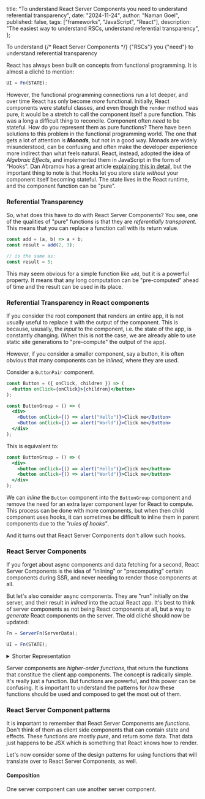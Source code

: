   title:
    "To understand React Server Components you need to understand referential transparency",
  date: "2024-11-24",
  author: "Naman Goel",
  published: false,
  tags: ["frameworks", "JavaScript", "React"],
  description:
    "The easiest way to understand RSCs, understand referential transparency",
};



<Container path={__dirname}>
  <Word scale={38}>To</Word>
  <Word scale={191}>understand</Word>
  {/* 
    <Word scale={84}>React</Word>
    <Word scale={99}>Server</Word>
    <Word scale={184.5}>Components</Word> 
  */}
  <Word scale={59} italic>
    {"RSCs"}
  </Word>
  <Word scale={60}>you</Word>
  <Word scale={44} italic>
    {"need"}
  </Word>
  <Word scale={38}>to</Word>
  <Word scale={191}>understand</Word>
  <Word scale={188}>referential</Word>
  <Word scale={231}>transparency</Word>
</Container>

React has always been built on concepts from functional programming. It is almost a cliché to mention:

```jsx
UI = Fn(STATE);
```

However, the functional programming connections run a lot deeper, and over time React has only become _more_
functional. Initially, React components were stateful classes, and even though the `render` method was
pure, it would be a stretch to call the component itself a pure function. This was a long a difficult thing to
reconcile. Component often _need_ to be stateful. How do you represent them as pure functions? There have been
solutions to this problem in the functional programming world. The one that gets a lot of attention is **_Monads_**,
but not in a good way. Monads are widely misunderstood, can be confusing and often make the developer experience
more indirect than what feels natural. React, instead, adopted the idea of _Algebraic Effects_, and implemented them
in JavaScript in the form of "Hooks". Dan Abramov has a great article [explaining this in detail](https://overreacted.io/algebraic-effects-for-the-rest-of-us/),
but the important thing to note is that Hooks let you store state _without_ your component itself becoming stateful.
The state lives in the React runtime, and the component function can be "pure".

### Referential Transparency

So, what does this have to do with React Server Components? You see, one of the qualities of "pure" functions is that
they are _referentially transparent_. This means that you can replace a function call with its return value.

```jsx
const add = (a, b) => a + b;
const result = add(2, 3);

// is the same as:
const result = 5;
```

This may seem obvious for a simple function like `add`, but it is a powerful property. It means that any long
computation can be "pre-computed" ahead of time and the result can be used in its place.

### Referential Transparency in React components

If you consider the root component that renders an entire app, it is not usually useful to replace it with the output
of the component. This is because, ususally, the _input_ to the component, i.e. the state of the app, is constantly changing.
(When this is not the case, we are already able to use static site generations to "pre-compute" the output of the app).

However, if you consider a smaller component, say a button, it is often obvious that many components can be _inlined_,
where they are used.

Consider a `ButtonPair` component.

```jsx
const Button = ({ onClick, children }) => (
  <button onClick={onClick}>{children}</button>
);

const ButtonGroup = () => (
  <div>
    <Button onClick={() => alert("Hello")}>Click me</Button>
    <Button onClick={() => alert("World")}>Click me</Button>
  </div>
);
```

This is equivalent to:

```jsx
const ButtonGroup = () => (
  <div>
    <button onClick={() => alert("Hello")}>Click me</button>
    <button onClick={() => alert("World")}>Click me</button>
  </div>
);
```

We can _inline_ the `Button` component into the `ButtonGroup` component and remove the need for an extra
layer component layer for React to compute. This process can be done with more components, but when then
child component uses hooks, it can sometimes be difficult to inline them in parent components due to the
_"rules of hooks"_.

And it turns out that React Server Components don't allow such hooks.

### React Server Components

If you forget about async components and data fetching for a second, React Server Components is the idea of
"inlining" or "precomputing" certain components during SSR, and never needing to render those components at all.

But let's also consider async components. They are "run" initially on the server, and their result in _inlined_
into the actual React app. It's best to think of server components as not being React components at all, but
a way to _generate_ React components on the server. The old cliché should now be updated:

```jsx
Fn = ServerFn(ServerData);

UI = Fn(STATE);
```


<Details>
  <summary>Shorter Representation</summary>

You may have seen this same idea represented more succinctly as:

```jsx
UI = Fn(DATA)(STATE);
// or
UI = Fn(DATA, STATE);
```

I've chosen the longer representation because I think it makes the concept clearer.

</Details>

Server components are _higher-order functions_, that return the functions that constitue the client app components.
The concept is radically simple. It's really just a function. But functions are powerful, and this power can be
confusing. It is important to understand the patterns for _how_ these functions should be used and composed to
get the most out of them.

### React Server Component patterns

It is important to remember that React Server Components are _functions_. Don't think of them as client side components
that can contain state and effects. These functions are mostly _pure_, and return some data. That data just happens to
be JSX which is something that React knows how to render.

Let's now consider some of the design patterns for using functions that will translate over to React Server Components,
as well.

#### Composition

One server component can use another server component.
